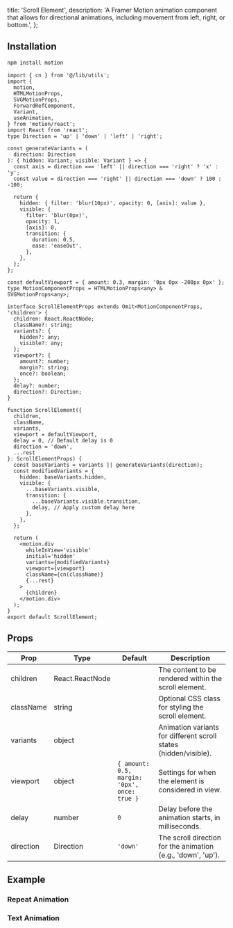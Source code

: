   title: 'Scroll Element',
  description:
    'A Framer Motion animation component that allows for directional animations, including movement from left, right, or bottom.',
};

<ComponentCodePreview name='scroll-element' hasReTrigger responsive />

## Installation

```bash
npm install motion
```

```tsx scroll-element.tsx
import { cn } from '@/lib/utils';
import {
  motion,
  HTMLMotionProps,
  SVGMotionProps,
  ForwardRefComponent,
  Variant,
  useAnimation,
} from 'motion/react';
import React from 'react';
type Direction = 'up' | 'down' | 'left' | 'right';

const generateVariants = (
  direction: Direction
): { hidden: Variant; visible: Variant } => {
  const axis = direction === 'left' || direction === 'right' ? 'x' : 'y';
  const value = direction === 'right' || direction === 'down' ? 100 : -100;

  return {
    hidden: { filter: 'blur(10px)', opacity: 0, [axis]: value },
    visible: {
      filter: 'blur(0px)',
      opacity: 1,
      [axis]: 0,
      transition: {
        duration: 0.5,
        ease: 'easeOut',
      },
    },
  };
};

const defaultViewport = { amount: 0.3, margin: '0px 0px -200px 0px' };
type MotionComponentProps = HTMLMotionProps<any> & SVGMotionProps<any>;

interface ScrollElementProps extends Omit<MotionComponentProps, 'children'> {
  children: React.ReactNode;
  className?: string;
  variants?: {
    hidden?: any;
    visible?: any;
  };
  viewport?: {
    amount?: number;
    margin?: string;
    once?: boolean;
  };
  delay?: number;
  direction?: Direction;
}

function ScrollElement({
  children,
  className,
  variants,
  viewport = defaultViewport,
  delay = 0, // Default delay is 0
  direction = 'down',
  ...rest
}: ScrollElementProps) {
  const baseVariants = variants || generateVariants(direction);
  const modifiedVariants = {
    hidden: baseVariants.hidden,
    visible: {
      ...baseVariants.visible,
      transition: {
        ...baseVariants.visible.transition,
        delay, // Apply custom delay here
      },
    },
  };

  return (
    <motion.div
      whileInView='visible'
      initial='hidden'
      variants={modifiedVariants}
      viewport={viewport}
      className={cn(className)}
      {...rest}
    >
      {children}
    </motion.div>
  );
}
export default ScrollElement;
```

## Props

| Prop      | Type            | Default                                      | Description                                                      |
| --------- | --------------- | -------------------------------------------- | ---------------------------------------------------------------- |
| children  | React.ReactNode |                                              | The content to be rendered within the scroll element.            |
| className | string          |                                              | Optional CSS class for styling the scroll element.               |
| variants  | object          |                                              | Animation variants for different scroll states (hidden/visible). |
| viewport  | object          | `{ amount: 0.5, margin: '0px', once: true }` | Settings for when the element is considered in view.             |
| delay     | number          | `0`                                          | Delay before the animation starts, in milliseconds.              |
| direction | Direction       | `'down'`                                     | The scroll direction for the animation (e.g., 'down', 'up').     |

## Example

### Repeat Animation

<ComponentCodePreview name='repeat-scroll-element' hasReTrigger responsive />

### Text Animation

<ComponentCodePreview name='text-scroll-element' hasReTrigger responsive />
